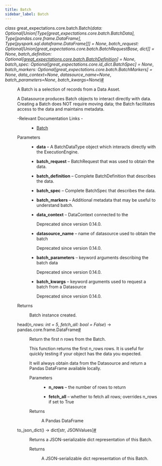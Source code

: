 ```yaml
---
title: Batch
sidebar_label: Batch
---
```



<section class="sphinx-api-doc" id="batch">

<dl class="py class">
<dt class="sig sig-object py" id="great_expectations.core.batch.Batch">
<em class="property"><span class="pre">class</span><span class="w"> </span></em><span class="sig-prename descclassname"><span class="pre">great_expectations.core.batch.</span></span><span class="sig-name descname"><span class="pre">Batch</span></span><span class="sig-paren">(</span><em class="sig-param"><span class="n"><span class="pre">data</span></span><span class="p"><span class="pre">:</span></span><span class="w"> </span><span class="n"><span class="pre">Optional</span><span class="p"><span class="pre">[</span></span><span class="pre">Union</span><span class="p"><span class="pre">[</span></span><span class="pre">Type</span><span class="p"><span class="pre">[</span></span><span class="pre">great_expectations.core.batch.BatchData</span><span class="p"><span class="pre">]</span></span><span class="p"><span class="pre">,</span></span><span class="w"> </span><span class="pre">Type</span><span class="p"><span class="pre">[</span></span><span class="pre">pandas.core.frame.DataFrame</span><span class="p"><span class="pre">]</span></span><span class="p"><span class="pre">,</span></span><span class="w"> </span><span class="pre">Type</span><span class="p"><span class="pre">[</span></span><span class="pre">pyspark.sql.dataframe.DataFrame</span><span class="p"><span class="pre">]</span></span><span class="p"><span class="pre">]</span></span><span class="p"><span class="pre">]</span></span></span><span class="w"> </span><span class="o"><span class="pre">=</span></span><span class="w"> </span><span class="default_value"><span class="pre">None</span></span></em>, <em class="sig-param"><span class="n"><span class="pre">batch_request</span></span><span class="p"><span class="pre">:</span></span><span class="w"> </span><span class="n"><span class="pre">Optional</span><span class="p"><span class="pre">[</span></span><span class="pre">Union</span><span class="p"><span class="pre">[</span></span><span class="pre">great_expectations.core.batch.BatchRequestBase</span><span class="p"><span class="pre">,</span></span><span class="w"> </span><span class="pre">dict</span><span class="p"><span class="pre">]</span></span><span class="p"><span class="pre">]</span></span></span><span class="w"> </span><span class="o"><span class="pre">=</span></span><span class="w"> </span><span class="default_value"><span class="pre">None</span></span></em>, <em class="sig-param"><span class="n"><span class="pre">batch_definition</span></span><span class="p"><span class="pre">:</span></span><span class="w"> </span><span class="n"><span class="pre">Optional</span><span class="p"><span class="pre">[</span></span><a class="reference internal" href="/docs/0.18/reference/api/core/batch/BatchDefinition_class" title="great_expectations.core.batch.BatchDefinition"><span class="pre">great_expectations.core.batch.BatchDefinition</span></a><span class="p"><span class="pre">]</span></span></span><span class="w"> </span><span class="o"><span class="pre">=</span></span><span class="w"> </span><span class="default_value"><span class="pre">None</span></span></em>, <em class="sig-param"><span class="n"><span class="pre">batch_spec</span></span><span class="p"><span class="pre">:</span></span><span class="w"> </span><span class="n"><span class="pre">Optional</span><span class="p"><span class="pre">[</span></span><span class="pre">great_expectations.core.id_dict.BatchSpec</span><span class="p"><span class="pre">]</span></span></span><span class="w"> </span><span class="o"><span class="pre">=</span></span><span class="w"> </span><span class="default_value"><span class="pre">None</span></span></em>, <em class="sig-param"><span class="n"><span class="pre">batch_markers</span></span><span class="p"><span class="pre">:</span></span><span class="w"> </span><span class="n"><span class="pre">Optional</span><span class="p"><span class="pre">[</span></span><span class="pre">great_expectations.core.batch.BatchMarkers</span><span class="p"><span class="pre">]</span></span></span><span class="w"> </span><span class="o"><span class="pre">=</span></span><span class="w"> </span><span class="default_value"><span class="pre">None</span></span></em>, <em class="sig-param"><span class="n"><span class="pre">data_context</span></span><span class="o"><span class="pre">=</span></span><span class="default_value"><span class="pre">None</span></span></em>, <em class="sig-param"><span class="n"><span class="pre">datasource_name</span></span><span class="o"><span class="pre">=</span></span><span class="default_value"><span class="pre">None</span></span></em>, <em class="sig-param"><span class="n"><span class="pre">batch_parameters</span></span><span class="o"><span class="pre">=</span></span><span class="default_value"><span class="pre">None</span></span></em>, <em class="sig-param"><span class="n"><span class="pre">batch_kwargs</span></span><span class="o"><span class="pre">=</span></span><span class="default_value"><span class="pre">None</span></span></em><span class="sig-paren">)</span><a class="headerlink" href="#great_expectations.core.batch.Batch" title="Permalink to this definition">#</a>
</dt>
<dd>
<p>A Batch is a selection of records from a Data Asset.</p>
<p>A Datasource produces Batch objects to interact directly with data. Creating
a Batch does NOT require moving data; the Batch facilitates access to the
data and maintains metadata.</p>
<dl class="simple">
<dt>-Relevant Documentation Links
-</dt>
<dd><ul class="simple">
<li><p><a class="reference external" href="https://docs.greatexpectations.io/docs/0.18/reference/learn/terms/batch/">Batch</a></p></li>
</ul>
</dd>
</dl>
<dl class="field-list simple">
<dt class="field-odd">Parameters</dt>
<dd class="field-odd"><ul class="simple">
<li><p><strong>data</strong> – A BatchDataType object which interacts directly with the
ExecutionEngine.</p></li>
<li><p><strong>batch_request</strong> – BatchRequest that was used to obtain the data.</p></li>
<li><p><strong>batch_definition</strong> – Complete BatchDefinition that describes the data.</p></li>
<li><p><strong>batch_spec</strong> – Complete BatchSpec that describes the data.</p></li>
<li><p><strong>batch_markers</strong> – Additional metadata that may be useful to understand
batch.</p></li>
<li><p><strong>data_context</strong> – DataContext connected to the</p></li>
<div class="deprecated">
<p><span class="versionmodified deprecated">Deprecated since version 0.14.0.</span></p>
</div>
<li><p><strong>datasource_name</strong> – name of datasource used to obtain the batch</p></li>
<div class="deprecated">
<p><span class="versionmodified deprecated">Deprecated since version 0.14.0.</span></p>
</div>
<li><p><strong>batch_parameters</strong> – keyword arguments describing the batch data</p></li>
<div class="deprecated">
<p><span class="versionmodified deprecated">Deprecated since version 0.14.0.</span></p>
</div>
<li><p><strong>batch_kwargs</strong> – keyword arguments used to request a batch from a Datasource</p></li>
<div class="deprecated">
<p><span class="versionmodified deprecated">Deprecated since version 0.14.0.</span></p>
</div>
</ul>
</dd>
<dt class="field-even">Returns</dt>
<dd class="field-even">
<p>Batch instance created.</p>
</dd>
</dl>
<dl class="py method">
<dt class="sig sig-object py" id="great_expectations.core.batch.Batch.head">
<span class="sig-name descname"><span class="pre">head</span></span><span class="sig-paren">(</span><em class="sig-param"><span class="n"><span class="pre">n_rows</span></span><span class="p"><span class="pre">:</span></span><span class="w"> </span><span class="n"><span class="pre">int</span></span><span class="w"> </span><span class="o"><span class="pre">=</span></span><span class="w"> </span><span class="default_value"><span class="pre">5</span></span></em>, <em class="sig-param"><span class="n"><span class="pre">fetch_all</span></span><span class="p"><span class="pre">:</span></span><span class="w"> </span><span class="n"><span class="pre">bool</span></span><span class="w"> </span><span class="o"><span class="pre">=</span></span><span class="w"> </span><span class="default_value"><span class="pre">False</span></span></em><span class="sig-paren">)</span> <span class="sig-return"><span class="sig-return-icon">→</span> <span class="sig-return-typehint"><span class="pre">pandas.core.frame.DataFrame</span></span></span><a class="headerlink" href="#great_expectations.core.batch.Batch.head" title="Permalink to this definition">#</a>
</dt>
<dd>
<p>Return the first n rows from the Batch.</p>
<p>This function returns the first n_rows rows. It is useful for quickly testing
if your object has the data you expected.</p>
<p>It will always obtain data from the Datasource and return a Pandas
DataFrame available locally.</p>
<dl class="field-list simple">
<dt class="field-odd">Parameters</dt>
<dd class="field-odd"><ul class="simple">
<li><p><strong>n_rows</strong> – the number of rows to return</p></li>
<li><p><strong>fetch_all</strong> – whether to fetch all rows; overrides n_rows if set to True</p></li>
</ul>
</dd>
<dt class="field-even">Returns</dt>
<dd class="field-even">
<p>A Pandas DataFrame</p>
</dd>
</dl>
</dd></dl>
<dl class="py method">
<dt class="sig sig-object py" id="great_expectations.core.batch.Batch.to_json_dict">
<span class="sig-name descname"><span class="pre">to_json_dict</span></span><span class="sig-paren">(</span><span class="sig-paren">)</span> <span class="sig-return"><span class="sig-return-icon">→</span> <span class="sig-return-typehint"><span class="pre">dict</span><span class="p"><span class="pre">[</span></span><span class="pre">str</span><span class="p"><span class="pre">,</span></span><span class="w"> </span><span class="pre">JSONValues</span><span class="p"><span class="pre">]</span></span></span></span><a class="headerlink" href="#great_expectations.core.batch.Batch.to_json_dict" title="Permalink to this definition">#</a>
</dt>
<dd>
<p>Returns a JSON-serializable dict representation of this Batch.</p>
<dl class="field-list simple">
<dt class="field-odd">Returns</dt>
<dd class="field-odd">
<p>A JSON-serializable dict representation of this Batch.</p>
</dd>
</dl>
</dd></dl>
</dd></dl>
</section>